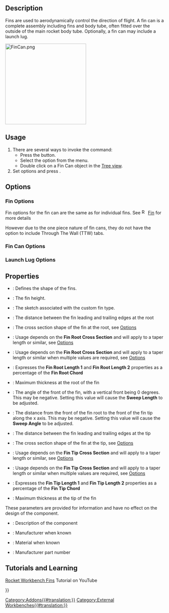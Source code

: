 <languages/>

{{Docnav
|[[Rocket_Fin|Fin]]
|[[Rocket_CompLaunchGuide|Launch Guide]]
|[[Rocket_Workbench|Rocket Workbench]]
|IconL=Rocket_Fin.svg
|IconR=Rocket_LaunchGuideComposite.png
|IconC=RocketWorkbench.svg
}}

{{GuiCommand
|Name=Rocket FinCan
|MenuLocation=Rocket → Fin Can
|Workbenches=[[Rocket_Workbench|Rocket Workbench]]
|Version=0.19
}}

== Description ==

Fins are used to aerodynamically control the direction of flight. A fin can is a complete assembly including fins and body tube, often fitted over the outside of the main rocket body tube. Optionally, a fin can may include a launch lug.

[[File:FinCan.png|256px]]
{{Caption|A fin can with launch lug}}

== Usage ==

# There are several ways to invoke the command: 
#* Press the {{Button|[[Image:Rocket_FinCan.svg|16px]] [[Rocket_FinCan|Fin Can]]}} button.
#* Select the {{MenuCommand|Rocket → [[Image:Rocket_FinCan.svg|16px]] Fin Can}} option from the menu.
#* Double click on a Fin Can object in the [[Tree_view|Tree view]].
# Set options and press {{Button|OK}}.

== Options ==

=== Fin Options ===

Fin options for the fin can are the same as for individual fins. See [[Image:Rocket_Fin.svg|16px]] [[Rocket_Fin|Fin]] for more details

However due to the one piece nature of fin cans, they do not have the option to include Through The Wall (TTW) tabs.

=== Fin Can Options ===

=== Launch Lug Options ===

== Properties ==

{{TitleProperty|Fin Can}}

* {{PropertyData|Fin Type}}: Defines the shape of the fins.
* {{PropertyData|Height}}: The fin height.
* {{PropertyData|Profile}}: The sketch associated with the custom fin type.
* {{PropertyData|Root Chord}}: The distance between the fin leading and trailing edges at the root
* {{PropertyData|Root Cross Section}}: The cross section shape of the fin at the root, see [[#Options|Options]]
* {{PropertyData|Root Length 1}}: Usage depends on the '''Fin Root Cross Section''' and will apply to a taper length or similar, see [[#Options|Options]]
* {{PropertyData|Root Length 2}}: Usage depends on the '''Fin Root Cross Section''' and will apply to a taper length or similar when multiple values are required, see [[#Options|Options]]
* {{PropertyData|Root Per Cent}}: Expresses the '''Fin Root Length 1''' and '''Fin Root Length 2''' properties as a percentage of the '''Fin Root Chord'''
* {{PropertyData|Root Thickness}}: Maximum thickness at the root of the fin
* {{PropertyData|Sweep Angle}}: The angle of the front of the fin, with a vertical front being 0 degrees. This may be negative. Setting this value will cause the '''Sweep Length''' to be adjusted.
* {{PropertyData|Sweep Length}}: The distance from the front of the fin root to the front of  the fin tip along the x axis. This may be negative. Setting this value will cause the '''Sweep Angle''' to be adjusted.
* {{PropertyData|Tip Chord}}: The distance between the fin leading and trailing edges at the tip
* {{PropertyData|Tip Cross Section}}: The cross section shape of the fin at the tip, see [[#Options|Options]]
* {{PropertyData|Tip Length 1}}: Usage depends on the '''Fin Tip Cross Section''' and will apply to a taper length or similar, see [[#Options|Options]]
* {{PropertyData|Tip Length 2}}: Usage depends on the '''Fin Tip Cross Section''' and will apply to a taper length or similar when multiple values are required, see [[#Options|Options]]
* {{PropertyData|Tip Per Cent}}: Expresses the '''Fin Tip Length 1''' and '''Fin Tip Length 2''' properties as a percentage of the '''Fin Tip Chord'''
* {{PropertyData|Tip Thickness}}: Maximum thickness at the tip of the fin

{{TitleProperty|Rocket Component}}

These parameters are provided for information and have no effect on the design of the component.

* {{PropertyData|Description}}: Description of the component
* {{PropertyData|Manufacturer}}: Manufacturer when known
* {{PropertyData|Material}}: Material when known
* {{PropertyData|Part Number}}: Manufacturer part number

== Tutorials and Learning ==

[https://youtu.be/8MmEVyGkA0I Rocket Workbench Fins] Tutorial on YouTube


{{Docnav
|[[Rocket_Fin|Fin]]
|[[Rocket_CompLaunchGuide|Launch Guide]]
|[[Rocket_Workbench|Rocket Workbench]]
|IconL=Rocket_Fin.svg
|IconR=Rocket_LaunchGuideComposite.png
|IconC=RocketWorkbench.svg
}}

{{Userdocnavi{{#translation:}}}}
[[Category:Addons{{#translation:}}]]
[[Category:External Workbenches{{#translation:}}]]